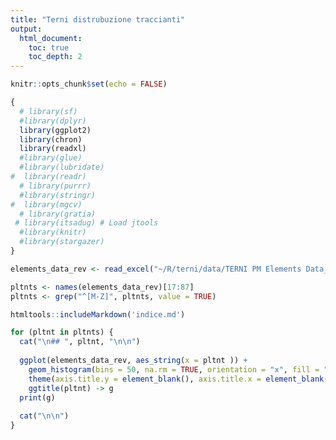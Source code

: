 ```yaml
---
title: "Terni distrubuzione traccianti"
output: 
  html_document:
    toc: true
    toc_depth: 2
---
```


```r
knitr::opts_chunk$set(echo = FALSE)

{
  # library(sf)
  #library(dplyr)
  library(ggplot2)
  library(chron)
  library(readxl)
  #library(glue)
  #library(lubridate)
#  library(readr)
  # library(purrr)
  #library(stringr)
#  library(mgcv)
  # library(gratia)
 # library(itsadug) # Load jtools
  #library(knitr)
  #library(stargazer)
} 

elements_data_rev <- read_excel("~/R/terni/data/TERNI PM Elements Data_rev2.xlsx")

pltnts <- names(elements_data_rev)[17:87]
pltnts <- grep("^[M-Z]", pltnts, value = TRUE) 

```

```r
htmltools::includeMarkdown('indice.md')

```


```r

for (pltnt in pltnts) {
  cat("\n## ", pltnt, "\n\n")
  
  ggplot(elements_data_rev, aes_string(x = pltnt )) +
    geom_histogram(bins = 50, na.rm = TRUE, orientation = "x", fill = "dodgerblue") +
    theme(axis.title.y = element_blank(), axis.title.x = element_blank()) + 
    ggtitle(pltnt) -> g
  print(g)
  
  cat("\n\n")
}
```


